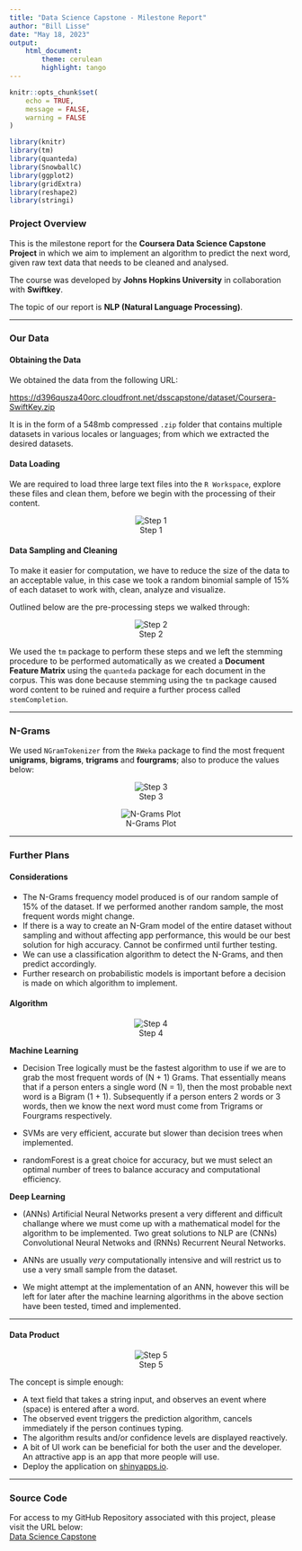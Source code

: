 ```yaml
---
title: "Data Science Capstone - Milestone Report"
author: "Bill Lisse"
date: "May 18, 2023"
output: 
    html_document:
        theme: cerulean
        highlight: tango
---
```


```r
knitr::opts_chunk$set(
	echo = TRUE,
	message = FALSE,
	warning = FALSE
)
```
```r
library(knitr)
library(tm)
library(quanteda)
library(SnowballC)
library(ggplot2)
library(gridExtra)
library(reshape2)
library(stringi)
```

### Project Overview
This is the milestone report for the **Coursera Data Science Capstone Project** in which we aim to implement an algorithm to predict the next word, given raw text data that needs to be cleaned and analysed.  
  
The course was developed by **Johns Hopkins University** in collaboration with **Swiftkey**.  
  
The topic of our report is **NLP (Natural Language Processing)**.

----------------------------------------------------------------------------------------

### Our Data

#### Obtaining the Data  
We obtained the data from the following URL:  
  
[https://d396qusza40orc.cloudfront.net/dsscapstone/dataset/Coursera-SwiftKey.zip](https://d396qusza40orc.cloudfront.net/dsscapstone/dataset/Coursera-SwiftKey.zip)  
  
It is in the form of a 548mb compressed `.zip` folder that contains multiple datasets in various locales or languages; from which we extracted the desired datasets.  

#### Data Loading  

We are required to load three large text files into the `R Workspace`, explore these files and clean them, before we begin with the processing of their content.  


<center>![Step 1](step1.png)</center>


#### Data Sampling and Cleaning

To make it easier for computation, we have to reduce the size of the data to an acceptable value, in this case we took a random binomial sample of 15% of each dataset to work with, clean, analyze and visualize.  

Outlined below are the pre-processing steps we walked through:

<center>![Step 2](step2.png)</center>

We used the `tm` package to perform these steps and we left the stemming procedure to be performed automatically as we created a **Document Feature Matrix** using the `quanteda` package for each document in the corpus. This was done because stemming using the `tm` package caused word content to be ruined and require a further process called `stemCompletion`.


----------------------------------------------------------------------------------------

### N-Grams 
We used `NGramTokenizer` from the `RWeka` package to find the most frequent **unigrams**, **bigrams**, **trigrams** and **fourgrams**; also to produce the values below:

<center>![Step 3](Step3.png)</center>  


<center>![N-Grams Plot](Rplot02.png)</center>
----------------------------------------------------------------------------------------

### Further Plans

#### Considerations
* The N-Grams frequency model produced is of our random sample of 15% of the dataset. If we performed another random sample, the most frequent words might change.  
* If there is a way to create an N-Gram model of the entire dataset without sampling and without affecting app performance, this would be our best solution for high accuracy. Cannot be confirmed until further testing.  
* We can use a classification algorithm to detect the N-Grams, and then predict accordingly.  
* Further research on probabilistic models is important before a decision is made on which algorithm to implement.  

#### Algorithm

<center>![Step 4](step4.png)</center>

__Machine Learning__  

* Decision Tree logically must be the fastest algorithm to use if we are to grab the most frequent words of (N + 1) Grams. That essentially means that if a person enters a single word (N = 1), then the most probable next word is a Bigram (1 + 1). Subsequently if a person enters 2 words or 3 words, then we know the next word must come from Trigrams or Fourgrams respectively.  

* SVMs are very efficient, accurate but slower than decision trees when implemented.  

* randomForest is a great choice for accuracy, but we must select an optimal number of trees to balance accuracy and computational efficiency.  

__Deep Learning__  

* (ANNs) Artificial Neural Networks present a very different and difficult challange where we must come up with a mathematical model for the algorithm to be implemented. Two great solutions to NLP are (CNNs) Convolutional Neural Netwoks and (RNNs) Recurrent Neural Networks.  

* ANNs are usually _very_ computationally intensive and will restrict us to use a very small sample from the dataset.  

* We might attempt at the implementation of an ANN, however this will be left for later after the machine learning algorithms in the above section have been tested, timed and implemented.  
  
----------------------------------------------------------------------------------------

#### Data Product
  
<center>![Step 5](step5.png)</center>

The concept is simple enough:

* A text field that takes a string input, and observes an event where (space) is entered after a word.  
* The observed event triggers the prediction algorithm, cancels immediately if the person continues typing.  
* The algorithm results and/or confidence levels are displayed reactively.  
* A bit of UI work can be beneficial for both the user and the developer. An attractive app is an app that more people will use.  
* Deploy the application on [shinyapps.io](http://www.shinyapps.io/).

----------------------------------------------------------------------------------------
### Source Code
For access to my GitHub Repository associated with this project, please visit the URL below:  
[Data Science Capstone](https://github.com/Spyguy3/Data_Science_Capstone.git) 
